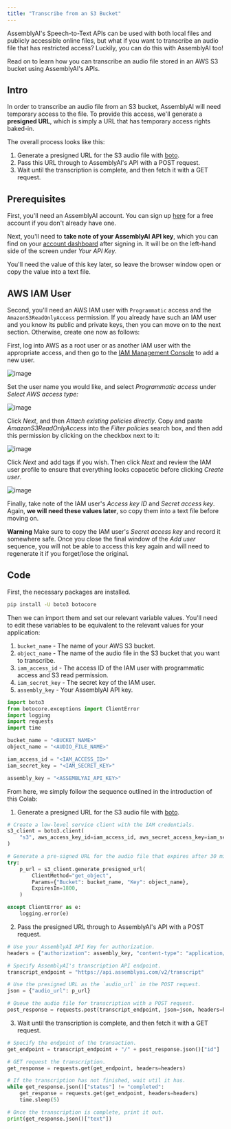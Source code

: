 ```yaml
---
title: "Transcribe from an S3 Bucket"
---
```


AssemblyAI's Speech-to-Text APIs can be used with both local files and publicly accessible online files, but what if you want to transcribe an audio file that has restricted access? Luckily, you can do this with AssemblyAI too!

Read on to learn how you can transcribe an audio file stored in an AWS S3 bucket using AssemblyAI's APIs.

## Intro

In order to transcribe an audio file from an S3 bucket, AssemblyAI will need temporary access to the file. To provide this access, we'll generate a **presigned URL**, which is simply a URL that has temporary access rights baked-in.

The overall process looks like this:

1. Generate a presigned URL for the S3 audio file with [boto](http://boto.cloudhackers.com/en/latest).
2. Pass this URL through to AssemblyAI's API with a POST request.
3. Wait until the transcription is complete, and then fetch it with a GET request.

## Prerequisites

First, you'll need an AssemblyAI account. You can sign up [here](https://app.assemblyai.com/signup) for a free account if you don't already have one.

Next, you'll need to **take note of your AssemblyAI API key**, which you can find on your [account dashboard](https://www.assemblyai.com/app/account) after signing in. It will be on the left-hand side of the screen under _Your API Key_.

You'll need the value of this key later, so leave the browser window open or copy the value into a text file.

## AWS IAM User

Second, you'll need an AWS IAM user with `Programmatic` access and the `AmazonS3ReadOnlyAccess` permission. If you already have such an IAM user and you know its public and private keys, then you can move on to the next section. Otherwise, create one now as follows:

First, log into AWS as a root user or as another IAM user with the appropriate access, and then go to the [IAM Management Console](https://us-east-1.console.aws.amazon.com/iamv2/home?ref=assemblyai.com#/users) to add a new user.

<img src="../images/transcribe_from_s3/img1.png" alt="image" />

Set the user name you would like, and select _Programmatic access_ under _Select AWS access type:_

<img src="../images/transcribe_from_s3/img2.png" alt="image" />

Click _Next_, and then _Attach existing policies directly_. Copy and paste _AmazonS3ReadOnlyAccess_ into the _Filter policies_ search box, and then add this permission by clicking on the checkbox next to it:

<img src="../images/transcribe_from_s3/img3.png" alt="image" />

Click _Next_ and add tags if you wish. Then click _Next_ and review the IAM user profile to ensure that everything looks copacetic before clicking _Create user_.

<img src="../images/transcribe_from_s3/img4.png" alt="image" />

Finally, take note of the IAM user's _Access key ID_ and _Secret access key_. Again, **we will need these values later**, so copy them into a text file before moving on.

**Warning**
Make sure to copy the IAM user's _Secret access key_ and record it somewhere safe. Once you close the final window of the _Add user_ sequence, you will not be able to access this key again and will need to regenerate it if you forget/lose the original.

## Code

First, the necessary packages are installed.

```bash
pip install -U boto3 botocore
```

Then we can import them and set our relevant variable values. You'll need to edit these variables to be equivalent to the relevant values for your application:

1. `bucket_name` - The name of your AWS S3 bucket.
2. `object_name` - The name of the audio file in the S3 bucket that you want to transcribe.
3. `iam_access_id` - The access ID of the IAM user with programmatic access and S3 read permission.
4. `iam_secret_key` - The secret key of the IAM user.
5. `assembly_key` - Your AssemblyAI API key.

```python
import boto3
from botocore.exceptions import ClientError
import logging
import requests
import time

bucket_name = "<BUCKET_NAME>"
object_name = "<AUDIO_FILE_NAME>"

iam_access_id = "<IAM_ACCESS_ID>"
iam_secret_key = "<IAM_SECRET_KEY>"

assembly_key = "<ASSEMBLYAI_API_KEY>"
```

From here, we simply follow the sequence outlined in the introduction of this Colab:

1. Generate a presigned URL for the S3 audio file with [boto](http://boto.cloudhackers.com/en/latest).

```python
# Create a low-level service client with the IAM credentials.
s3_client = boto3.client(
    "s3", aws_access_key_id=iam_access_id, aws_secret_access_key=iam_secret_key
)

# Generate a pre-signed URL for the audio file that expires after 30 minutes.
try:
    p_url = s3_client.generate_presigned_url(
        ClientMethod="get_object",
        Params={"Bucket": bucket_name, "Key": object_name},
        ExpiresIn=1800,
    )

except ClientError as e:
    logging.error(e)
```

2. Pass the presigned URL through to AssemblyAI's API with a POST request.

```python
# Use your AssemblyAI API Key for authorization.
headers = {"authorization": assembly_key, "content-type": "application/json"}

# Specify AssemblyAI's transcription API endpoint.
transcript_endpoint = "https://api.assemblyai.com/v2/transcript"

# Use the presigned URL as the `audio_url` in the POST request.
json = {"audio_url": p_url}

# Queue the audio file for transcription with a POST request.
post_response = requests.post(transcript_endpoint, json=json, headers=headers)
```

3. Wait until the transcription is complete, and then fetch it with a GET request.

```python
# Specify the endpoint of the transaction.
get_endpoint = transcript_endpoint + "/" + post_response.json()["id"]

# GET request the transcription.
get_response = requests.get(get_endpoint, headers=headers)

# If the transcription has not finished, wait util it has.
while get_response.json()["status"] != "completed":
    get_response = requests.get(get_endpoint, headers=headers)
    time.sleep(5)

# Once the transcription is complete, print it out.
print(get_response.json()["text"])
```
